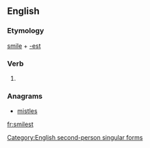 ==English==

===Etymology===
[[smile]] + [[-est]]

===Verb===
{{en-verb form}}

# {{context|archaic}} {{form of|Second-person singular simple present form|smile}}

===Anagrams===
* [[mistles#English|mistles]]

[[Category:English second-person singular forms]]

[[fr:smilest]]